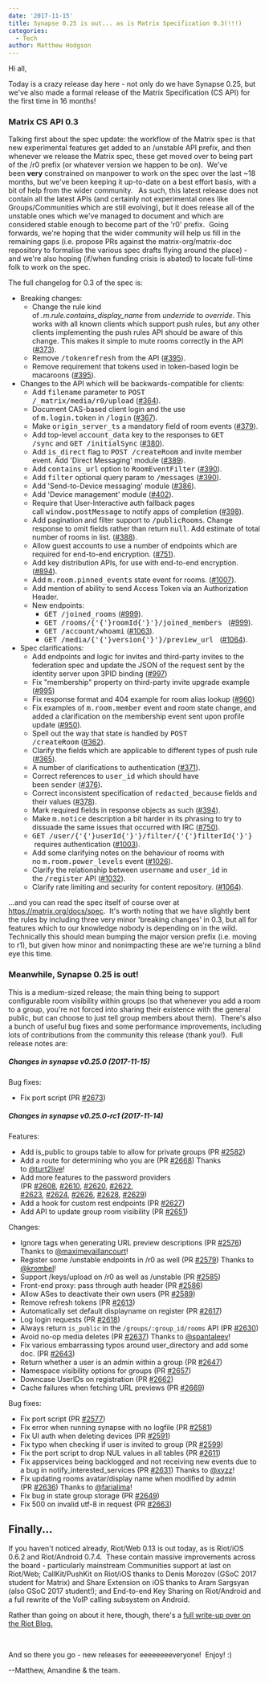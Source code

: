 ```yaml
---
date: '2017-11-15'
title: Synapse 0.25 is out... as is Matrix Specification 0.3(!!!)
categories:
  - Tech
author: Matthew Hodgson
---
```


Hi all,

Today is a crazy release day here - not only do we have Synapse 0.25, but we've also made a formal release of the Matrix Specification (CS API) for the first time in 16 months!
<h3>Matrix CS API 0.3</h3>
Talking first about the spec update: the workflow of the Matrix spec is that new experimental features get added to an /unstable API prefix, and then whenever we release the Matrix spec, these get moved over to being part of the /r0 prefix (or whatever version we happen to be on).  We've been <strong>very</strong> constrained on manpower to work on the spec over the last ~18 months, but we've been keeping it up-to-date on a best effort basis, with a bit of help from the wider community.  <b> </b>As such, this latest release does not contain all the latest APIs (and certainly not experimental ones like Groups/Communities which are still evolving), but it does release all of the unstable ones which we've managed to document and which are considered stable enough to become part of the 'r0' prefix.  Going forwards, we're hoping that the wider community will help us fill in the remaining gaps (i.e. propose PRs against the matrix-org/matrix-doc repository to formalise the various spec drafts flying around the place) - and we're also hoping (if/when funding crisis is abated) to locate full-time folk to work on the spec.

The full changelog for 0.3 of the spec is:
<ul class="simple">
 	<li>Breaking changes:
<ul>
 	<li>Change the rule kind of <cite>.m.rule.contains_display_name</cite> from <cite>underride</cite> to <cite>override</cite>. This works with all known clients which support push rules, but any other clients implementing the push rules API should be aware of this change. This makes it simple to mute rooms correctly in the API (<a class="reference external" href="https://github.com/matrix-org/matrix-doc/pull/373">#373</a>).</li>
 	<li>Remove <tt class="docutils literal">/tokenrefresh</tt> from the API (<a class="reference external" href="https://github.com/matrix-org/matrix-doc/pull/395">#395</a>).</li>
 	<li>Remove requirement that tokens used in token-based login be macaroons (<a class="reference external" href="https://github.com/matrix-org/matrix-doc/pull/395">#395</a>).</li>
</ul>
</li>
 	<li>Changes to the API which will be backwards-compatible for clients:
<ul>
 	<li>Add <tt class="docutils literal">filename</tt> parameter to <tt class="docutils literal">POST /_matrix/media/r0/upload</tt> (<a class="reference external" href="https://github.com/matrix-org/matrix-doc/pull/364">#364</a>).</li>
 	<li>Document CAS-based client login and the use of <tt class="docutils literal">m.login.token</tt> in <tt class="docutils literal">/login</tt> (<a class="reference external" href="https://github.com/matrix-org/matrix-doc/pull/367">#367</a>).</li>
 	<li>Make <tt class="docutils literal">origin_server_ts</tt> a mandatory field of room events (<a class="reference external" href="https://github.com/matrix-org/matrix-doc/pull/370">#379</a>).</li>
 	<li>Add top-level <tt class="docutils literal">account_data</tt> key to the responses to <tt class="docutils literal">GET /sync</tt> and <tt class="docutils literal">GET /initialSync</tt> (<a class="reference external" href="https://github.com/matrix-org/matrix-doc/pull/380">#380</a>).</li>
 	<li>Add <tt class="docutils literal">is_direct</tt> flag to <tt class="docutils literal">POST /createRoom</tt> and invite member event. Add 'Direct Messaging' module (<a class="reference external" href="https://github.com/matrix-org/matrix-doc/pull/389">#389</a>).</li>
 	<li>Add <tt class="docutils literal">contains_url</tt> option to <tt class="docutils literal">RoomEventFilter</tt> (<a class="reference external" href="https://github.com/matrix-org/matrix-doc/pull/390">#390</a>).</li>
 	<li>Add <tt class="docutils literal">filter</tt> optional query param to <tt class="docutils literal">/messages</tt> (<a class="reference external" href="https://github.com/matrix-org/matrix-doc/pull/390">#390</a>).</li>
 	<li>Add 'Send-to-Device messaging' module (<a class="reference external" href="https://github.com/matrix-org/matrix-doc/pull/386">#386</a>).</li>
 	<li>Add 'Device management' module (<a class="reference external" href="https://github.com/matrix-org/matrix-doc/pull/402">#402</a>).</li>
 	<li>Require that User-Interactive auth fallback pages call <tt class="docutils literal">window.postMessage</tt> to notify apps of completion (<a class="reference external" href="https://github.com/matrix-org/matrix-doc/pull/398">#398</a>).</li>
 	<li>Add pagination and filter support to <tt class="docutils literal">/publicRooms</tt>. Change response to omit fields rather than return <tt class="docutils literal">null</tt>. Add estimate of total number of rooms in list. (<a class="reference external" href="https://github.com/matrix-org/matrix-doc/pull/388">#388</a>).</li>
 	<li>Allow guest accounts to use a number of endpoints which are required for end-to-end encryption. (<a class="reference external" href="https://github.com/matrix-org/matrix-doc/pull/751">#751</a>).</li>
 	<li>Add key distribution APIs, for use with end-to-end encryption. (<a class="reference external" href="https://github.com/matrix-org/matrix-doc/pull/894">#894</a>).</li>
 	<li>Add <tt class="docutils literal">m.room.pinned_events</tt> state event for rooms. (<a class="reference external" href="https://github.com/matrix-org/matrix-doc/pull/1007">#1007</a>).</li>
 	<li>Add mention of ability to send Access Token via an Authorization Header.</li>
 	<li>New endpoints:
<ul>
 	<li><tt class="docutils literal">GET /joined_rooms</tt> (<a class="reference external" href="https://github.com/matrix-org/matrix-doc/pull/999">#999</a>).</li>
 	<li><tt class="docutils literal">GET <span class="pre">/rooms/{'{'}roomId{'}'}/joined_members</span>
</tt> (<a class="reference external" href="https://github.com/matrix-org/matrix-doc/pull/999">#999</a>).</li>
 	<li><tt class="docutils literal">GET /account/whoami</tt> (<a class="reference external" href="https://github.com/matrix-org/matrix-doc/pull/1063">#1063</a>).</li>
 	<li><tt class="docutils literal">GET <span class="pre">/media/{'{'}version{'}'}/preview_url</span>
</tt> (<a class="reference external" href="https://github.com/matrix-org/matrix-doc/pull/1064">#1064</a>).</li>
</ul>
</li>
</ul>
</li>
 	<li>Spec clarifications:
<ul>
 	<li>Add endpoints and logic for invites and third-party invites to the federation spec and update the JSON of the request sent by the identity server upon 3PID binding (<a class="reference external" href="https://github.com/matrix-org/matrix-doc/pull/997">#997</a>)</li>
 	<li>Fix "membership" property on third-party invite upgrade example (<a class="reference external" href="https://github.com/matrix-org/matrix-doc/pull/995">#995</a>)</li>
 	<li>Fix response format and 404 example for room alias lookup (<a class="reference external" href="https://github.com/matrix-org/matrix-doc/pull/960">#960</a>)</li>
 	<li>Fix examples of <tt class="docutils literal">m.room.member</tt> event and room state change, and added a clarification on the membership event sent upon profile update (<a class="reference external" href="https://github.com/matrix-org/matrix-doc/pull/950">#950</a>).</li>
 	<li>Spell out the way that state is handled by <tt class="docutils literal">POST /createRoom</tt> (<a class="reference external" href="https://github.com/matrix-org/matrix-doc/pull/362">#362</a>).</li>
 	<li>Clarify the fields which are applicable to different types of push rule (<a class="reference external" href="https://github.com/matrix-org/matrix-doc/pull/365">#365</a>).</li>
 	<li>A number of clarifications to authentication (<a class="reference external" href="https://github.com/matrix-org/matrix-doc/pull/371">#371</a>).</li>
 	<li>Correct references to <tt class="docutils literal">user_id</tt> which should have been <tt class="docutils literal">sender</tt> (<a class="reference external" href="https://github.com/matrix-org/matrix-doc/pull/376">#376</a>).</li>
 	<li>Correct inconsistent specification of <tt class="docutils literal">redacted_because</tt> fields and their values (<a class="reference external" href="https://github.com/matrix-org/matrix-doc/pull/378">#378</a>).</li>
 	<li>Mark required fields in response objects as such (<a class="reference external" href="https://github.com/matrix-org/matrix-doc/pull/394">#394</a>).</li>
 	<li>Make <tt class="docutils literal">m.notice</tt> description a bit harder in its phrasing to try to dissuade the same issues that occurred with IRC (<a class="reference external" href="https://github.com/matrix-org/matrix-doc/pull/750">#750</a>).</li>
 	<li><tt class="docutils literal">GET <span class="pre">/user/{'{'}userId{'}'}/filter/{'{'}filterId{'}'}</span>
</tt> requires authentication (<a class="reference external" href="https://github.com/matrix-org/matrix-doc/pull/1003">#1003</a>).</li>
 	<li>Add some clarifying notes on the behaviour of rooms with no <tt class="docutils literal">m.room.power_levels</tt> event (<a class="reference external" href="https://github.com/matrix-org/matrix-doc/pull/1026">#1026</a>).</li>
 	<li>Clarify the relationship between <tt class="docutils literal">username</tt> and <tt class="docutils literal">user_id</tt> in the <tt class="docutils literal">/register</tt> API (<a class="reference external" href="https://github.com/matrix-org/matrix-doc/pull/1032">#1032</a>).</li>
 	<li>Clarify rate limiting and security for content repository. (<a class="reference external" href="https://github.com/matrix-org/matrix-doc/pull/1064">#1064</a>).</li>
</ul>
</li>
</ul>
...and you can read the spec itself of course over at <a href="/docs/spec">https://matrix.org/docs/spec</a>.  It's worth noting that we have slightly bent the rules by including three very minor 'breaking changes' in 0.3, but all for features which to our knowledge nobody is depending on in the wild.  Technically this should mean bumping the major version prefix (i.e. moving to r1), but given how minor and nonimpacting these are we're turning a blind eye this time.
<h3>Meanwhile, Synapse 0.25 is out!</h3>
This is a medium-sized release; the main thing being to support configurable room visibility within groups (so that whenever you add a room to a group, you're not forced into sharing their existence with the general public, but can choose to just tell group members about them).  There's also a bunch of useful bug fixes and some performance improvements, including lots of contributions from the community this release (thank you!).  Full release notes are:
<h5>Changes in synapse v0.25.0 (2017-11-15)</h5>
Bug fixes:
<ul>
 	<li>Fix port script (PR <a class="issue-link js-issue-link" href="https://github.com/matrix-org/synapse/pull/2673" data-error-text="Failed to load issue title" data-id="273841564" data-permission-text="Issue title is private" data-url="https://github.com/matrix-org/synapse/issues/2673">#2673</a>)</li>
</ul>
<h5>Changes in synapse v0.25.0-rc1 (2017-11-14)</h5>
Features:
<ul>
 	<li>Add is_public to groups table to allow for private groups (PR <a class="issue-link js-issue-link" href="https://github.com/matrix-org/synapse/pull/2582" data-error-text="Failed to load issue title" data-id="268816516" data-permission-text="Issue title is private" data-url="https://github.com/matrix-org/synapse/issues/2582">#2582</a>)</li>
 	<li>Add a route for determining who you are (PR <a class="issue-link js-issue-link" href="https://github.com/matrix-org/synapse/pull/2668" data-error-text="Failed to load issue title" data-id="273327989" data-permission-text="Issue title is private" data-url="https://github.com/matrix-org/synapse/issues/2668">#2668</a>) Thanks to <a class="user-mention" href="https://github.com/turt2live">@turt2live</a>!</li>
 	<li>Add more features to the password providers (PR <a class="issue-link js-issue-link" href="https://github.com/matrix-org/synapse/pull/2608" data-error-text="Failed to load issue title" data-id="269913170" data-permission-text="Issue title is private" data-url="https://github.com/matrix-org/synapse/issues/2608">#2608</a>, <a class="issue-link js-issue-link" href="https://github.com/matrix-org/synapse/pull/2610" data-error-text="Failed to load issue title" data-id="269969920" data-permission-text="Issue title is private" data-url="https://github.com/matrix-org/synapse/issues/2610">#2610</a>, <a class="issue-link js-issue-link" href="https://github.com/matrix-org/synapse/pull/2620" data-error-text="Failed to load issue title" data-id="270352778" data-permission-text="Issue title is private" data-url="https://github.com/matrix-org/synapse/issues/2620">#2620</a>, <a class="issue-link js-issue-link" href="https://github.com/matrix-org/synapse/pull/2622" data-error-text="Failed to load issue title" data-id="270373940" data-permission-text="Issue title is private" data-url="https://github.com/matrix-org/synapse/issues/2622">#2622</a>,
<a class="issue-link js-issue-link" href="https://github.com/matrix-org/synapse/pull/2623" data-error-text="Failed to load issue title" data-id="270374613" data-permission-text="Issue title is private" data-url="https://github.com/matrix-org/synapse/issues/2623">#2623</a>, <a class="issue-link js-issue-link" href="https://github.com/matrix-org/synapse/pull/2624" data-error-text="Failed to load issue title" data-id="270374846" data-permission-text="Issue title is private" data-url="https://github.com/matrix-org/synapse/issues/2624">#2624</a>, <a class="issue-link js-issue-link" href="https://github.com/matrix-org/synapse/pull/2626" data-error-text="Failed to load issue title" data-id="270676451" data-permission-text="Issue title is private" data-url="https://github.com/matrix-org/synapse/issues/2626">#2626</a>, <a class="issue-link js-issue-link" href="https://github.com/matrix-org/synapse/pull/2628" data-error-text="Failed to load issue title" data-id="270677175" data-permission-text="Issue title is private" data-url="https://github.com/matrix-org/synapse/issues/2628">#2628</a>, <a class="issue-link js-issue-link tooltipped tooltipped-ne" href="https://github.com/matrix-org/synapse/pull/2629" data-error-text="Failed to load issue title" data-id="270721791" data-permission-text="Issue title is private">#2629</a>)</li>
 	<li>Add a hook for custom rest endpoints (PR <a class="issue-link js-issue-link" href="https://github.com/matrix-org/synapse/pull/2627" data-error-text="Failed to load issue title" data-id="270676740" data-permission-text="Issue title is private" data-url="https://github.com/matrix-org/synapse/issues/2627">#2627</a>)</li>
 	<li>Add API to update group room visibility (PR <a class="issue-link js-issue-link" href="https://github.com/matrix-org/synapse/pull/2651" data-error-text="Failed to load issue title" data-id="272257429" data-permission-text="Issue title is private" data-url="https://github.com/matrix-org/synapse/issues/2651">#2651</a>)</li>
</ul>
Changes:
<ul>
 	<li>Ignore tags when generating URL preview descriptions (PR <a class="issue-link js-issue-link" href="https://github.com/matrix-org/synapse/pull/2576" data-error-text="Failed to load issue title" data-id="268596188" data-permission-text="Issue title is private" data-url="https://github.com/matrix-org/synapse/issues/2576">#2576</a>)
Thanks to <a class="user-mention" href="https://github.com/maximevaillancourt">@maximevaillancourt</a>!</li>
 	<li>Register some /unstable endpoints in /r0 as well (PR <a class="issue-link js-issue-link" href="https://github.com/matrix-org/synapse/pull/2579" data-error-text="Failed to load issue title" data-id="268761262" data-permission-text="Issue title is private" data-url="https://github.com/matrix-org/synapse/issues/2579">#2579</a>) Thanks to
<a class="user-mention" href="https://github.com/krombel">@krombel</a>!</li>
 	<li>Support /keys/upload on /r0 as well as /unstable (PR <a class="issue-link js-issue-link" href="https://github.com/matrix-org/synapse/pull/2585" data-error-text="Failed to load issue title" data-id="268842938" data-permission-text="Issue title is private" data-url="https://github.com/matrix-org/synapse/issues/2585">#2585</a>)</li>
 	<li>Front-end proxy: pass through auth header (PR <a class="issue-link js-issue-link" href="https://github.com/matrix-org/synapse/pull/2586" data-error-text="Failed to load issue title" data-id="268843185" data-permission-text="Issue title is private" data-url="https://github.com/matrix-org/synapse/issues/2586">#2586</a>)</li>
 	<li>Allow ASes to deactivate their own users (PR <a class="issue-link js-issue-link" href="https://github.com/matrix-org/synapse/pull/2589" data-error-text="Failed to load issue title" data-id="268938259" data-permission-text="Issue title is private" data-url="https://github.com/matrix-org/synapse/issues/2589">#2589</a>)</li>
 	<li>Remove refresh tokens (PR <a class="issue-link js-issue-link" href="https://github.com/matrix-org/synapse/pull/2613" data-error-text="Failed to load issue title" data-id="270111173" data-permission-text="Issue title is private" data-url="https://github.com/matrix-org/synapse/issues/2613">#2613</a>)</li>
 	<li>Automatically set default displayname on register (PR <a class="issue-link js-issue-link" href="https://github.com/matrix-org/synapse/pull/2617" data-error-text="Failed to load issue title" data-id="270304979" data-permission-text="Issue title is private" data-url="https://github.com/matrix-org/synapse/issues/2617">#2617</a>)</li>
 	<li>Log login requests (PR <a class="issue-link js-issue-link" href="https://github.com/matrix-org/synapse/pull/2618" data-error-text="Failed to load issue title" data-id="270316951" data-permission-text="Issue title is private" data-url="https://github.com/matrix-org/synapse/issues/2618">#2618</a>)</li>
 	<li>Always return <code>is_public</code> in the <code>/groups/:group_id/rooms</code> API (PR <a class="issue-link js-issue-link" href="https://github.com/matrix-org/synapse/pull/2630" data-error-text="Failed to load issue title" data-id="270724819" data-permission-text="Issue title is private" data-url="https://github.com/matrix-org/synapse/issues/2630">#2630</a>)</li>
 	<li>Avoid no-op media deletes (PR <a class="issue-link js-issue-link" href="https://github.com/matrix-org/synapse/pull/2637" data-error-text="Failed to load issue title" data-id="271174567" data-permission-text="Issue title is private" data-url="https://github.com/matrix-org/synapse/issues/2637">#2637</a>) Thanks to <a class="user-mention" href="https://github.com/spantaleev">@spantaleev</a>!</li>
 	<li>Fix various embarrassing typos around user_directory and add some doc. (PR
<a class="issue-link js-issue-link" href="https://github.com/matrix-org/synapse/pull/2643" data-error-text="Failed to load issue title" data-id="271218429" data-permission-text="Issue title is private" data-url="https://github.com/matrix-org/synapse/issues/2643">#2643</a>)</li>
 	<li>Return whether a user is an admin within a group (PR <a class="issue-link js-issue-link" href="https://github.com/matrix-org/synapse/pull/2647" data-error-text="Failed to load issue title" data-id="271795951" data-permission-text="Issue title is private" data-url="https://github.com/matrix-org/synapse/issues/2647">#2647</a>)</li>
 	<li>Namespace visibility options for groups (PR <a class="issue-link js-issue-link" href="https://github.com/matrix-org/synapse/pull/2657" data-error-text="Failed to load issue title" data-id="272604541" data-permission-text="Issue title is private" data-url="https://github.com/matrix-org/synapse/issues/2657">#2657</a>)</li>
 	<li>Downcase UserIDs on registration (PR <a class="issue-link js-issue-link" href="https://github.com/matrix-org/synapse/pull/2662" data-error-text="Failed to load issue title" data-id="272746677" data-permission-text="Issue title is private" data-url="https://github.com/matrix-org/synapse/issues/2662">#2662</a>)</li>
 	<li>Cache failures when fetching URL previews (PR <a class="issue-link js-issue-link" href="https://github.com/matrix-org/synapse/pull/2669" data-error-text="Failed to load issue title" data-id="273404602" data-permission-text="Issue title is private" data-url="https://github.com/matrix-org/synapse/issues/2669">#2669</a>)</li>
</ul>
Bug fixes:
<ul>
 	<li>Fix port script (PR <a class="issue-link js-issue-link" href="https://github.com/matrix-org/synapse/pull/2577" data-error-text="Failed to load issue title" data-id="268680457" data-permission-text="Issue title is private" data-url="https://github.com/matrix-org/synapse/issues/2577">#2577</a>)</li>
 	<li>Fix error when running synapse with no logfile (PR <a class="issue-link js-issue-link" href="https://github.com/matrix-org/synapse/pull/2581" data-error-text="Failed to load issue title" data-id="268813288" data-permission-text="Issue title is private" data-url="https://github.com/matrix-org/synapse/issues/2581">#2581</a>)</li>
 	<li>Fix UI auth when deleting devices (PR <a class="issue-link js-issue-link" href="https://github.com/matrix-org/synapse/pull/2591" data-error-text="Failed to load issue title" data-id="268938993" data-permission-text="Issue title is private" data-url="https://github.com/matrix-org/synapse/issues/2591">#2591</a>)</li>
 	<li>Fix typo when checking if user is invited to group (PR <a class="issue-link js-issue-link" href="https://github.com/matrix-org/synapse/pull/2599" data-error-text="Failed to load issue title" data-id="269155496" data-permission-text="Issue title is private" data-url="https://github.com/matrix-org/synapse/issues/2599">#2599</a>)</li>
 	<li>Fix the port script to drop NUL values in all tables (PR <a class="issue-link js-issue-link" href="https://github.com/matrix-org/synapse/pull/2611" data-error-text="Failed to load issue title" data-id="270038737" data-permission-text="Issue title is private" data-url="https://github.com/matrix-org/synapse/issues/2611">#2611</a>)</li>
 	<li>Fix appservices being backlogged and not receiving new events due to a bug in
notify_interested_services (PR <a class="issue-link js-issue-link" href="https://github.com/matrix-org/synapse/pull/2631" data-error-text="Failed to load issue title" data-id="270787064" data-permission-text="Issue title is private" data-url="https://github.com/matrix-org/synapse/issues/2631">#2631</a>) Thanks to <a class="user-mention" href="https://github.com/xyzz">@xyzz</a>!</li>
 	<li>Fix updating rooms avatar/display name when modified by admin (PR <a class="issue-link js-issue-link" href="https://github.com/matrix-org/synapse/pull/2636" data-error-text="Failed to load issue title" data-id="271057913" data-permission-text="Issue title is private" data-url="https://github.com/matrix-org/synapse/issues/2636">#2636</a>)
Thanks to <a class="user-mention" href="https://github.com/farialima">@farialima</a>!</li>
 	<li>Fix bug in state group storage (PR <a class="issue-link js-issue-link" href="https://github.com/matrix-org/synapse/pull/2649" data-error-text="Failed to load issue title" data-id="271901224" data-permission-text="Issue title is private" data-url="https://github.com/matrix-org/synapse/issues/2649">#2649</a>)</li>
 	<li>Fix 500 on invalid utf-8 in request (PR <a class="issue-link js-issue-link" href="https://github.com/matrix-org/synapse/pull/2663" data-error-text="Failed to load issue title" data-id="272868148" data-permission-text="Issue title is private" data-url="https://github.com/matrix-org/synapse/issues/2663">#2663</a>)</li>
</ul>
<h2>Finally...</h2>
If you haven't noticed already, Riot/Web 0.13 is out today, as is Riot/iOS 0.6.2 and Riot/Android 0.7.4.  These contain massive improvements across the board - particularly mainstream Communities support at last on Riot/Web; CallKit/PushKit on Riot/iOS thanks to Denis Morozov (GSoC 2017 student for Matrix) and Share Extension on iOS thanks to Aram Sargsyan (also GSoC 2017 student!); and End-to-end Key Sharing on Riot/Android and a full rewrite of the VoIP calling subsystem on Android.

Rather than going on about it here, though, there's a <a href="https://medium.com/@RiotChat/communities-aka-groups-are-here-announcing-riot-web-0-13-riot-ios-0-6-and-riot-android-0-7-4-933cb193a28e">full write-up over on the Riot Blog.</a>

&nbsp;

And so there you go - new releases for eeeeeeeeveryone!  Enjoy! :)

--Matthew, Amandine &amp; the team.